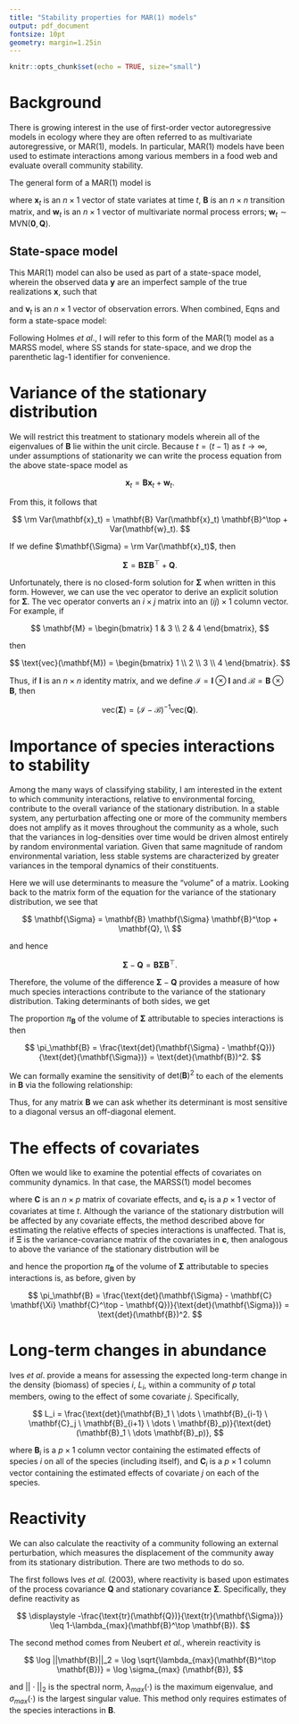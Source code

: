 ```yaml
---
title: "Stability properties for MAR(1) models"
output: pdf_document
fontsize: 10pt
geometry: margin=1.25in
---
```


```r
knitr::opts_chunk$set(echo = TRUE, size="small")
```

\begin{center}
  \textbf{Mark D. Scheuerell} \\
  \text{Northwest Fisheries Science Center} \\
  \text{National Oceanic and Atmospheric Administration} \\
  \text{Seattle, WA USA} \\
  \text{mark.scheuerell@noaa.gov}
\end{center}

# Background

There is growing interest in the use of first-order vector autoregressive models in ecology where they are often referred to as multivariate autoregressive, or MAR(1), models\footnote{see Ives $et \ al$. 2003 $Ecol~Monogr$ 73:301–330}. In particular, MAR(1) models have been used to estimate interactions among various members in a food web and evaluate overall community stability.

The general form of a MAR(1) model is

\begin{equation} \label{eq1}
  \mathbf{x}_t = \mathbf{B} \mathbf{x}_{t-1} + \mathbf{w}_t,
\end{equation}

where $\mathbf{x}_t$ is an $n \times 1$ vector of state variates at time $t$, $\mathbf{B}$ is an $n \times n$ transition matrix, and $\mathbf{w}_t$ is an $n \times 1$ vector of multivariate normal process errors; $\mathbf{w}_t \sim \text{MVN}(\mathbf{0}, \mathbf{Q})$.

## State-space model

This MAR(1) model can also be used as part of a state-space model, wherein the observed data $\mathbf{y}$ are an imperfect sample of the true realizations $\mathbf{x}$, such that

\begin{equation} \label{eq2}
  \mathbf{y}_t = \mathbf{x}_t + \mathbf{v}_t
\end{equation}

and $\mathbf{v}_t$ is an $n \times 1$ vector of observation errors. When combined, Eqns \eqref{eq1} and \eqref{eq2} form a state-space model:

\begin{equation} \label{eq3}
  \begin{gathered}
    \mathbf{x}_t = \mathbf{B} \mathbf{x}_{t-1} + \mathbf{w}_t\\
    \mathbf{y}_t = \mathbf{x}_t + \mathbf{v}_t
  \end{gathered}
\end{equation}

Following Holmes $et~al$.\footnote{2012 $The~R~Journal$ 4:11-19}, I will refer to this form of the MAR(1) model as a MARSS model, where SS stands for state-space, and we drop the parenthetic lag-1 identifier for convenience.


# Variance of the stationary distribution

We will restrict this treatment to stationary models wherein all of the eigenvalues of $\mathbf{B}$ lie within the unit circle. Because $t = (t-1)$ as $t \rightarrow \infty$, under assumptions of stationarity we can write the process equation from the above state-space model as

$$
\mathbf{x}_t = \mathbf{B} \mathbf{x}_t + \mathbf{w}_t.
$$

From this, it follows that

$$
\rm Var(\mathbf{x}_t) = \mathbf{B} Var(\mathbf{x}_t) \mathbf{B}^\top + Var(\mathbf{w}_t).
$$

If we define $\mathbf{\Sigma} = \rm Var(\mathbf{x}_t)$, then

$$  
\mathbf{\Sigma} = \mathbf{B} \mathbf{\Sigma} \mathbf{B}^\top + \mathbf{Q}.
$$

Unfortunately, there is no closed-form solution for $\mathbf{\Sigma}$ when written in this form. However, we can use the $\text{vec}$ operator to derive an explicit solution for $\mathbf{\Sigma}$. The $\text{vec}$ operator converts an $i \times j$ matrix into an $(ij) \times 1$ column vector. For example, if

$$
\mathbf{M} = 
\begin{bmatrix}
    1 & 3 \\
    2 & 4
\end{bmatrix},
$$

then

$$
\text{vec}(\mathbf{M}) = 
\begin{bmatrix}
    1 \\
    2 \\
    3 \\
    4 
\end{bmatrix}.
$$

Thus, if $\mathbf{I}$ is an $n \times n$ identity matrix, and we define $\mathcal{I} = \mathbf{I} \otimes \mathbf{I}$ and $\mathcal{B} = \mathbf{B} \otimes \mathbf{B}$, then

$$
\text{vec}(\mathbf{\Sigma}) = (\mathcal{I} - \mathcal{B})^{-1} \text{vec}(\mathbf{Q}).
$$

# Importance of species interactions to stability

Among the many ways of classifying stability, I am interested in the extent to which community interactions, relative to environmental forcing, contribute to the overall variance of the stationary distribution. In a stable system, any perturbation affecting one or more of the community members does not amplify as it moves throughout the community as a whole, such that the variances in log-densities over time would be driven almost entirely by random environmental variation. Given that same magnitude of random environmental variation, less stable systems are characterized by greater variances in the temporal dynamics of their constituents.

Here we will use determinants to measure the "volume" of a matrix. Looking back to the matrix form of the equation for the variance of the stationary distribution, we see that

$$
\mathbf{\Sigma} = \mathbf{B} \mathbf{\Sigma} \mathbf{B}^\top + \mathbf{Q}, \\
$$

and hence

$$
\mathbf{\Sigma} - \mathbf{Q} = \mathbf{B} \mathbf{\Sigma} \mathbf{B}^\top.
$$

Therefore, the volume of the difference $\mathbf{\Sigma} - \mathbf{Q}$ provides a measure of how much species interactions contribute to the variance of the stationary distribution. Taking determinants of both sides, we get

\begin{align*}
\text{det}(\mathbf{\Sigma} - \mathbf{Q}) &= \text{det}(\mathbf{B} \mathbf{\Sigma} \mathbf{B}^\top) \\
 &= \text{det}(\mathbf{B}) \text{det}(\mathbf{\Sigma}) \text{det}(\mathbf{B}^\top) \\
 &= \text{det}(\mathbf{B}) \text{det}(\mathbf{\Sigma}) \text{det}(\mathbf{B}).
\end{align*}

The proportion $\pi_\mathbf{B}$ of the volume of $\mathbf{\Sigma}$ attributable to species interactions is then

$$
\pi_\mathbf{B}  = \frac{\text{det}(\mathbf{\Sigma} - \mathbf{Q})}{\text{det}(\mathbf{\Sigma})} = \text{det}(\mathbf{B})^2.
$$

We can formally examine the sensitivity of $\text{det}(\mathbf{B})^2$ to each of the elements in $\mathbf{B}$ via the following relationship:

\begin{align*}
\left[ \frac{\partial \pi_\mathbf{B}}{\partial \mathbf{B}} \right]_{ij} &= \left[ \frac{\partial \text{det}(\mathbf{B})^2}{\partial \mathbf{B}_{ij}} \right]_{ij} \\
 &= \left[ 2 ~ \text{det}(\mathbf{B})^2 (\mathbf{B}^{-1})^\top \right]_{ij}.
\end{align*}

Thus, for any matrix $\mathbf{B}$ we can ask whether its determinant is most sensitive to a diagonal versus an off-diagonal element.

# The effects of covariates

Often we would like to examine the potential effects of covariates on community dynamics. In that case, the MARSS(1) model becomes

\begin{gather*}
\mathbf{x}_t = \mathbf{B} \mathbf{x}_{t-1} + \mathbf{C} \mathbf{c}_t + \mathbf{w}_t, \\
\mathbf{y}_t = \mathbf{x}_t + \mathbf{a} + \mathbf{v}_t,
\end{gather*}

where $\mathbf{C}$ is an $n \times p$ matrix of covariate effects, and $\mathbf{c}_t$ is a $p \times 1$ vector of covariates at time $t$. Although the variance of the stationary distrbution will be affected by any covariate effects, the method described above for estimating the relative effects of species interactions is unaffected. That is, if $\mathbf{\Xi}$ is the variance-covariance matrix of the covariates in $\mathbf{c}$, then analogous to above the variance of the stationary distrbution will be

\begin{align*}
\mathbf{\Sigma} &= \mathbf{B} \mathbf{\Sigma} \mathbf{B}^\top + \mathbf{C} \mathbf{\Xi} \mathbf{C}^\top + \mathbf{Q}, \\
\mathbf{\Sigma - \mathbf{C} \mathbf{\Xi} \mathbf{C}^\top - \mathbf{Q}} &= \mathbf{B} \mathbf{\Sigma} \mathbf{B}^\top ,
\end{align*}

and hence the proportion $\pi_\mathbf{B}$ of the volume of $\mathbf{\Sigma}$ attributable to species interactions is, as before, given by

$$
\pi_\mathbf{B}  = \frac{\text{det}(\mathbf{\Sigma} - \mathbf{C} \mathbf{\Xi} \mathbf{C}^\top - \mathbf{Q})}{\text{det}(\mathbf{\Sigma})} = \text{det}(\mathbf{B})^2.
$$

# Long-term changes in abundance

Ives $et~al$.\footnote{1999 $Ecology$ 80:1405–1421} provide a means for assessing the expected long-term change in the density (biomass) of species $i$, $L_i$, within a community of $p$ total members, owing to the effect of some covariate $j$. Specifically,

$$
L_i = \frac{\text{det}(\mathbf{B}_1 \ \dots \ \mathbf{B}_{i-1} \ \mathbf{C}_j \ \mathbf{B}_{i+1} \ \dots \ \mathbf{B}_p)}{\text{det}(\mathbf{B}_1 \ \dots \mathbf{B}_p)},
$$

where $\mathbf{B}_i$ is a $p \times 1$ column vector containing the estimated effects of species $i$ on all of the species (including itself), and $\mathbf{C}_i$ is a $p \times 1$ column vector containing the estimated effects of covariate $j$ on each of the species.

# Reactivity

We can also calculate the reactivity of a community following an external perturbation, which measures the displacement of the community away from its stationary distribution. There are two methods to do so.

The first follows Ives $et~al$. (2003), where reactivity is based upon estimates of the process covariance $\mathbf{Q}$ and stationary covariance $\mathbf{\Sigma}$. Specifically, they define reactivity as

$$
\displaystyle -\frac{\text{tr}(\mathbf{Q})}{\text{tr}(\mathbf{\Sigma})} \leq 1-\lambda_{max}(\mathbf{B}^\top \mathbf{B}).
$$

The second method comes from Neubert $et~al$.\footnote{2009 $Ecology$ 90:2683–2688}, wherein reactivity is

$$
\log ||\mathbf{B}||_2 = \log \sqrt{\lambda_{max}(\mathbf{B}^\top \mathbf{B})} = \log \sigma_{max} (\mathbf{B}),
$$

and $||\cdot||_2$ is the spectral norm, $\lambda_{max}(\cdot)$ is the maximum eigenvalue, and $\sigma_{max}(\cdot)$ is the largest singular value. This method only requires estimates of the species interactions in $\mathbf{B}$.

